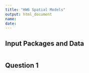 ```yaml
---
title: "HW6 Spatial Models"
output: html_document
name: 
date: 
---
```


## Input Packages and Data
```r


```


## Question 1
```r


```




